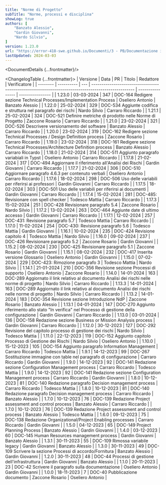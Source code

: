 ```yaml
---
title: "Norme di Progetto"
subTitle: "Norme, processi e disciplina"
showLog: true
authors: [
	"Banzato Alessio",
	"Gardin Giovanni",
	"Nardo Silvio",
]
version: 1.23.0
url: "https://error-418-swe.github.io/Documenti/3 - PB/Documentazione interna/Norme di Progetto_v1.23.0.pdf"
lastUpdated: 2024-03-03
---
```



<DocumentDetails {...frontmatter}/>

<ChangelogTable {...frontmatter}>
| Versione | Data       | PR  | Titolo                                                                                              | Redattore        | Verificatore     |
| -------- | ---------- | --- | --------------------------------------------------------------------------------------------------- | ---------------- | ---------------- |
| 1.23.0   | 03-03-2024 | 347 | DOC-164 Redigere sezione Technical Processes/Implementation Process                                 | Oseliero Antonio | Banzato Alessio  |
| 1.22.0   | 25-02-2024 | 329 | DOC-534 Aggiunte codifica e struttura nel paragrafo dei rischi                                      | Nardo Silvio     | Carraro Riccardo |
| 1.21.1   | 25-02-2024 | 324 | DOC-521 Definire metriche di prodotto nelle Norme di Progetto                                       | Zaccone Rosario  | Carraro Riccardo |
| 1.21.0   | 23-02-2024 | 321 | DOC-526 Descrivere versionamento del software                                                       | Banzato Alessio  | Carraro Riccardo |
| 1.20.0   | 23-02-2024 | 319 | DOC-162 Redigere sezione Technical Processes / Design Definition process                            | Zaccone Rosario  | Carraro Riccardo |
| 1.19.0   | 23-02-2024 | 318 | DOC-161 Redigere sezione Technical Processes/Architecture Definition process                        | Banzato Alessio  | Carraro Riccardo |
| 1.18.0   | 21-02-2024 | 314 | DOC-511 Aggiunto paragrafo variabiali in Typst                                                      | Oseliero Antonio | Carraro Riccardo |
| 1.17.8   | 21-02-2024 | 317 | DOC-494 Aggiornare il riferimento all'Analisi dei Rischi                                            | Gardin Giovanni  | Carraro Riccardo |
| 1.17.7   | 21-02-2024 | 306 | DOC-510 Aggiornare paragrafo 4.6.3 per contenuto verbali                                            | Oseliero Antonio | Carraro Riccardo |
| 1.17.6   | 18-02-2024 | 298 | DOC-506 Uso delle variabili per riferirsi ai professori                                             | Gardin Giovanni  | Carraro Riccardo |
| 1.17.5   | 18-02-2024 | 303 | DOC-501 Uso delle variabili per riferirsi ai documenti                                              | Gardin Giovanni  | Carraro Riccardo |
| 1.17.4   | 15-02-2024 | 281 | DOC-485: Revisionare con spell checker                                                              | Todesco Mattia   | Carraro Riccardo |
| 1.17.3   | 15-02-2024 | 251 | DOC-428 Revisionare paragrafo 5.4                                                                   | Zaccone Rosario  | Nardo Silvio     |
| 1.17.2   | 13-02-2024 | 263 | DOC-464 Aggiunte date di ultimo accesso                                                             | Gardin Giovanni  | Carraro Riccardo |
| 1.17.1   | 12-02-2024 | 257 | DOC-431: Revisione paragrafo 5.7                                                                    | Todesco Mattia   | Carraro Riccardo |
| 1.17.0   | 11-02-2024 | 254 | DOC-430: Revisione paragrafo 5.6                                                                    | Todesco Mattia   | Gardin Giovanni  |
| 1.16.1   | 10-02-2024 | 235 | DOC-424 Revisione capitolo 4                                                                        | Todesco Mattia   | Nardo Silvio     |
| 1.16.0   | 09-02-2024 | 237 | DOC-426 Revisionare paragrafo 5.2                                                                   | Zaccone Rosario  | Gardin Giovanni  |
| 1.15.2   | 08-02-2024 | 230 | DOC-425 Revisionare paragrafo 5.1                                                                   | Zaccone Rosario  | Gardin Giovanni  |
| 1.15.1   | 08-02-2024 | 232 | DOC-417 Inserita versione Glossario                                                                 | Oseliero Antonio | Gardin Giovanni  |
| 1.15.0   | 07-02-2024 | 229 | DOC-423: Rimozione paragrafo 3                                                                      | Todesco Mattia   | Nardo Silvio     |
| 1.14.1   | 21-01-2024 | 210 | DOC-356 Revisione sezione Processi di supporto                                                      | Oseliero Antonio | Zaccone Rosario  |
| 1.14.0   | 14-01-2024 | 163 | DOC-289 Aggiornato il link relativo al documento Analisi dei rischi nelle norme di progetto         | Nardo Silvio     | Carraro Riccardo |
| 1.13.3   | 14-01-2024 | 163 | DOC-289 Aggiornato il link relativo al documento Analisi dei rischi nelle norme di progetto         | Nardo Silvio     | Carraro Riccardo |
| 1.13.2   | 14-01-2024 | 183 | DOC-354 Revisione sezione Introduzione NdP                                                          | Zaccone Rosario  | Banzato Alessio  |
| 1.13.1   | 04-01-2024 | 147 | DOC-270 Aggiunto riferimento allo stato "In verifica" nel Processo di gestione della configurazione | Gardin Giovanni  | Carraro Riccardo |
| 1.13.0   | 03-01-2024 | 136 | DOC-158 Redazione sezione Business or Mission Analysis process                                      | Gardin Giovanni  | Carraro Riccardo |
| 1.12.0   | 30-12-2023 | 127 | DOC-292 Revisione del capitolo processo di gestione dei rischi                                      | Nardo Silvio     | Todesco Mattia   |
| 1.11.0   | 22-12-2023 | 119 | DOC-152 Aggiunto capitolo Processo di Gestione dei Rischi                                           | Nardo Silvio     | Oseliero Antonio |
| 1.10.0   | 15-12-2023 | 105 | DOC-154 Aggiunto paragrafo Information Management                                                   | Carraro Riccardo | Todesco Mattia   |
| 1.9.1    | 14-12-2023 | 99  | DOC-267 Sostituzione immagine con table nel paragrafo di configurazione                             | Carraro Riccardo | Gardin Giovanni  |
| 1.9.0    | 14-12-2023 | 92  | DOC-141 Redazione sezione Configuration Management process                                          | Carraro Riccardo | Todesco Mattia   |
| 1.9.0    | 14-12-2023 | 92  | DOC-141 Redazione sezione Configuration Management process                                          | Carraro Riccardo | Gardin Giovanni  |
| 1.8.0    | 10-12-2023 | 81  | DOC-140 Redazione paragrafo Decision management process                                             | Carraro Riccardo | Todesco Mattia   |
| 1.8.0    | 10-12-2023 | 81  | DOC-140 Redazione paragrafo Decision management process                                             | Carraro Riccardo | Banzato Alessio  |
| 1.7.0    | 10-12-2023 | 76  | DOC-139 Redazione Project assessment and control process                                            | Banzato Alessio  | Carraro Riccardo |
| 1.7.0    | 10-12-2023 | 76  | DOC-139 Redazione Project assessment and control process                                            | Banzato Alessio  | Todesco Mattia   |
| 1.6.0    | 09-12-2023 | 75  | DOC-138 Redazione Organizational/Project Enabling processes                                         | Carraro Riccardo | Gardin Giovanni  |
| 1.5.0    | 04-12-2023 | 65  | DOC-149 Project Planning Process                                                                    | Banzato Alessio  | Gardin Giovanni  |
| 1.4.0    | 03-12-2023 | 60  | DOC-145 Human Resources management process                                                          | Gardin Giovanni  | Banzato Alessio  |
| 1.3.1    | 30-11-2023 | 55  | DOC-109 Rimossa variabile legacy                                                                    | Gardin Giovanni  | Banzato Alessio  |
| 1.3.0    | 30-11-2023 | 49  | DOC-109 Scrivere la sezione Processi di accordo/Fornitura                                           | Banzato Alessio  | Gardin Giovanni  |
| 1.2.0    | 30-11-2023 | 48  | DOC-44 Processi di gestione dell'infrastruttura                                                     | Gardin Giovanni  | Banzato Alessio  |
| 1.1.0    | 20-11-2023 | 23  | DOC-42 Scrivere il paragrafo sulla documentazione                                                   | Oseliero Antonio | Gardin Giovanni  |
| 1.0.0    | 18-11-2023 | 7   | DOC-40 Pubblicazione documento                                                                      | Zaccone Rosario  | Oseliero Antonio |
</ChangelogTable>


